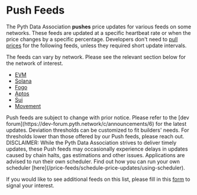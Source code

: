 
# Push Feeds

The Pyth Data Association **pushes** price updates for various feeds on some networks.
These feeds are updated at a specific heartbeat rate or when the price changes by a specific percentage.
Developers don't need to [pull prices](./fetch-price-updates.mdx) for the following feeds, unless they required short update intervals.

The feeds can vary by network. Please see the relevant section below for the network of interest.

- [EVM](pushed-feeds/evm)
- [Solana](pushed-feeds/solana)
- [Fogo](pushed-feeds/fogo)
- [Aptos](pushed-feeds/aptos)
- [Sui](pushed-feeds/sui)
- [Movement](pushed-feeds/movement)

<Callout type="info" emoji="ℹ️">
  Push feeds are subject to change with prior notice. Please refer to the
  [dev forum](https://dev-forum.pyth.network/c/announcements/6) for the latest
  updates.
</Callout>

<Callout type="info" emoji="ℹ️">
  Deviation thresholds can be customized to fit builders' needs. For thresholds
  lower than those offered by our Push feeds, please reach out.
</Callout>

<Callout type="info" emoji="⚠️">
  DISCLAIMER: While the Pyth Data Association strives to deliver timely updates,
  these Push feeds may occasionally experience delays in updates caused by
  chain halts, gas estimations and other issues. Applications are advised to run
  their own scheduler. Find out how you can run your own scheduler
  [here](/price-feeds/schedule-price-updates/using-scheduler).
</Callout>

If you would like to see additional feeds on this list, please fill in this [form](https://tally.so/r/nGz2jj) to signal your interest.
